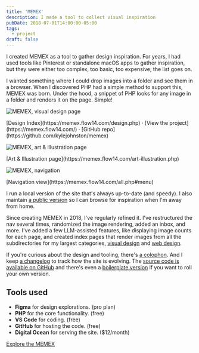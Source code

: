 ```yaml
---
title: 'MEMEX'
description: I made a tool to collect visual inspiration
pubDate: 2018-07-01T14:00:00-05:00
tags:
  - project
draft: false
---
```


I created MEMEX as a tool to gather design inspiration. For years, I had used tools like Pinterest or standalone macOS apps to gather inspiration, but they were either too complex, too basic, too expensive; the list goes on.

I wanted something where I could drop images into a folder and see them in a browser. When I discovered PHP had a simple method to support this, MEMEX was born. Under the hood, a snippet of PHP looks for any image in a folder and renders it on the page. Simple!

<Image src={design} alt="MEMEX, visual design page" class="border border-neutral-200 shadow-xl rounded-sm wide" />
<p class="caption">[Design Index](https://memex.flow14.com/design.php) · [View the project](https://memex.flow14.com/) · [GitHub repo](https://github.com/kylejohnston/memex)</p>

<Image src={art} alt="MEMEX, art & illustration page" class="border border-neutral-200 rounded-sm" />
<p class="caption">[Art & Illustration page](https://memex.flow14.com/art-illustration.php)</p>

<Image src={nav} alt="MEMEX, navigation" class="border border-neutral-200 rounded-sm" />
<p class="caption">[Navigation view](https://memex.flow14.com/all.php#menu)</p>

I run a local version of the site that's always up-to-date (and speedy). I also maintain [a public version](https://memex.flow14.com) so I can browse for inspiration when I'm away from home.

Since creating MEMEX in 2018, I've regularly refined it. I've restructured the nav several times, randomized the image rendering, added an inbox, and more. I've added a few LLM-assisted features, like displaying image counts for each page, and created index pages that render images from all the subdirectories for my largest categories, [visual design](https://memex.flow14.com/design.php) and [web design](https://memex.flow14.com/websites.php).

If you're curious about the design and tooling, there's [a colophon](https://memex.flow14.com/colophon.php). And I keep [a changelog](https://memex.flow14.com/colophon.php) to track how the site is evolving. The [source code is available on GitHub](https://github.com/kylejohnston/memex) and there's even a  [boilerplate version](https://github.com/kylejohnston/memex-core) if you want to roll your own version.

## Tools used
- **Figma** for design explorations. (pro plan)
- **PHP** for the core functionality. (free)
- **VS Code** for coding. (free)
- **GitHub** for hosting the code. (free)
- **Digital Ocean** for serving the site. ($12/month)

[Explore the MEMEX](https://memex.flow14.com/)